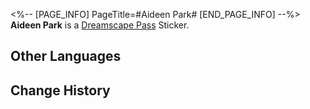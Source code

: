 <%-- [PAGE_INFO]
PageTitle=#Aideen Park#
[END_PAGE_INFO] --%>
{{Stub|Location information}}
{{Item Infobox
|id          = 223200
|image       = Dreamscape Pass Sticker Aideen Park.png
|type        = Dreamscape Pass Sticker
|type2       = Amusing Ourselves to Death Stickers
|invCategory = 
|rarity      = 4
|effect      = Digital stickers that can be used to decorate the pages of the Dreamtour Handbook. They come in many different styles.
|description = 
|source1     = [[Visit Aideen Park]]
}}
{{Description|If you have nothing to do, a short jaunt around the park counts as a form of trailblaze, too.}}
'''Aideen Park''' is a [[Dreamscape Pass]] Sticker.

==Other Languages==
{{Other Languages
|en   = Aideen Park
|zhs  = 艾迪恩公园
|zht  = 艾迪恩公園
|ja   = エディオンパーク
|ko   = 에이딘 공원
|es   = Parque Aideen
|fr   = Parc Aideen
|ru   = Парк Айдена
|th   = สวน Aideen
|vi   = Công Viên Aideen
|de   = Aideen-Park
|id   = Aideen Park
|pt   = Parque Aideen
}}

==Change History==
{{Change History|2.0}}